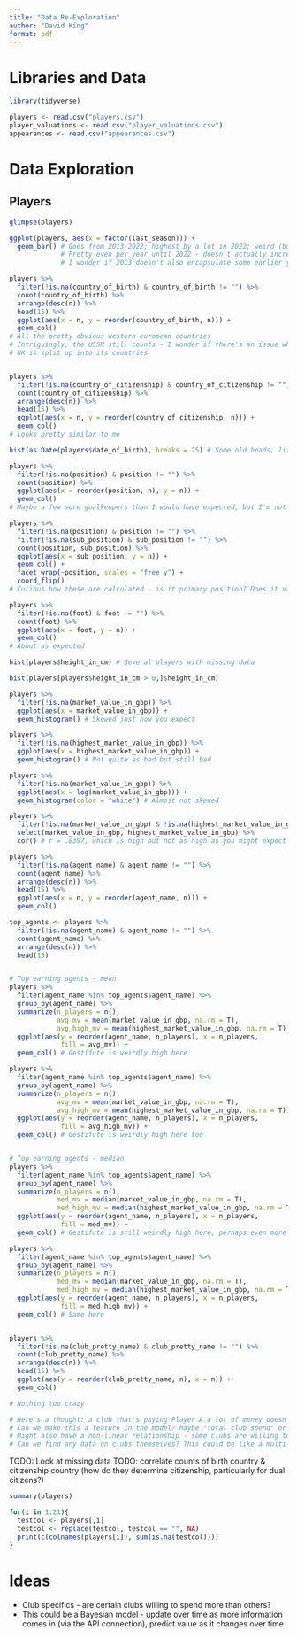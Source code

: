 ```yaml
---
title: "Data Re-Exploration"
author: "David King"
format: pdf
---
```


# Libraries and Data

```r
library(tidyverse)
```


```r
players <- read.csv("players.csv")
player_valuations <- read.csv("player_valuations.csv")
appearances <- read.csv("appearances.csv")
```


# Data Exploration

## Players

```r
glimpse(players)

ggplot(players, aes(x = factor(last_season))) +
  geom_bar() # Goes from 2013-2022; highest by a lot in 2022; weird (but understandable) break in 2020
             # Pretty even per year until 2022 - doesn't actually increase that much over time
             # I wonder if 2013 doesn't also encapsulate some earlier years? Need to cross-ref with the actual data source

players %>%
  filter(!is.na(country_of_birth) & country_of_birth != "") %>% 
  count(country_of_birth) %>% 
  arrange(desc(n)) %>% 
  head(15) %>% 
  ggplot(aes(x = n, y = reorder(country_of_birth, n))) +
  geom_col()
# All the pretty obvious western european countries
# Intriguingly, the USSR still counts - I wonder if there's an issue where the older players in this dataset were born during the USSR and the later weren't
# UK is split up into its countries


players %>%
  filter(!is.na(country_of_citizenship) & country_of_citizenship != "") %>% 
  count(country_of_citizenship) %>% 
  arrange(desc(n)) %>% 
  head(15) %>% 
  ggplot(aes(x = n, y = reorder(country_of_citizenship, n))) +
  geom_col()
# Looks pretty similar to me

hist(as.Date(players$date_of_birth), breaks = 25) # Some old heads, little left-skewed

players %>% 
  filter(!is.na(position) & position != "") %>% 
  count(position) %>% 
  ggplot(aes(x = reorder(position, n), y = n)) +
  geom_col()
# Maybe a few more goalkeepers than I would have expected, but I'm not a soccer expert

players %>% 
  filter(!is.na(position) & position != "") %>% 
  filter(!is.na(sub_position) & sub_position != "") %>% 
  count(position, sub_position) %>% 
  ggplot(aes(x = sub_position, y = n)) +
  geom_col() +
  facet_wrap(~position, scales = "free_y") +
  coord_flip()
# Curious how these are calculated - is it primary position? Does it vary by season?

players %>% 
  filter(!is.na(foot) & foot != "") %>% 
  count(foot) %>% 
  ggplot(aes(x = foot, y = n)) +
  geom_col()
# About as expected

hist(players$height_in_cm) # Several players with missing data

hist(players[players$height_in_cm > 0,]$height_in_cm)

players %>% 
  filter(!is.na(market_value_in_gbp)) %>% 
  ggplot(aes(x = market_value_in_gbp)) +
  geom_histogram() # Skewed just how you expect

players %>% 
  filter(!is.na(highest_market_value_in_gbp)) %>% 
  ggplot(aes(x = highest_market_value_in_gbp)) +
  geom_histogram() # Not quite as bad but still bad

players %>% 
  filter(!is.na(market_value_in_gbp)) %>% 
  ggplot(aes(x = log(market_value_in_gbp))) +
  geom_histogram(color = "white") # Almost not skewed

players %>% 
  filter(!is.na(market_value_in_gbp) & !is.na(highest_market_value_in_gbp)) %>% 
  select(market_value_in_gbp, highest_market_value_in_gbp) %>% 
  cor() # r = .8397, which is high but not as high as you might expect

players %>% 
  filter(!is.na(agent_name) & agent_name != "") %>% 
  count(agent_name) %>% 
  arrange(desc(n)) %>% 
  head(15) %>% 
  ggplot(aes(x = n, y = reorder(agent_name, n))) +
  geom_col()

top_agents <- players %>% 
  filter(!is.na(agent_name) & agent_name != "") %>% 
  count(agent_name) %>% 
  arrange(desc(n)) %>% 
  head(15)


# Top earning agents - mean
players %>% 
  filter(agent_name %in% top_agents$agent_name) %>% 
  group_by(agent_name) %>% 
  summarize(n_players = n(),
            avg_mv = mean(market_value_in_gbp, na.rm = T),
            avg_high_mv = mean(highest_market_value_in_gbp, na.rm = T)) %>% 
  ggplot(aes(y = reorder(agent_name, n_players), x = n_players,
             fill = avg_mv)) +
  geom_col() # Gestifute is weirdly high here

players %>% 
  filter(agent_name %in% top_agents$agent_name) %>% 
  group_by(agent_name) %>% 
  summarize(n_players = n(),
            avg_mv = mean(market_value_in_gbp, na.rm = T),
            avg_high_mv = mean(highest_market_value_in_gbp, na.rm = T)) %>% 
  ggplot(aes(y = reorder(agent_name, n_players), x = n_players,
             fill = avg_high_mv)) +
  geom_col() # Gestifute is weirdly high here too


# Top earning agents - median
players %>% 
  filter(agent_name %in% top_agents$agent_name) %>% 
  group_by(agent_name) %>% 
  summarize(n_players = n(),
            med_mv = median(market_value_in_gbp, na.rm = T),
            med_high_mv = median(highest_market_value_in_gbp, na.rm = T)) %>% 
  ggplot(aes(y = reorder(agent_name, n_players), x = n_players,
             fill = med_mv)) +
  geom_col() # Gestifute is still weirdly high here, perhaps even more so

players %>% 
  filter(agent_name %in% top_agents$agent_name) %>% 
  group_by(agent_name) %>% 
  summarize(n_players = n(),
            med_mv = median(market_value_in_gbp, na.rm = T),
            med_high_mv = median(highest_market_value_in_gbp, na.rm = T)) %>% 
  ggplot(aes(y = reorder(agent_name, n_players), x = n_players,
             fill = med_high_mv)) +
  geom_col() # Same here


players %>% 
  filter(!is.na(club_pretty_name) & club_pretty_name != "") %>% 
  count(club_pretty_name) %>% 
  arrange(desc(n)) %>% 
  head(15) %>% 
  ggplot(aes(y = reorder(club_pretty_name, n), x = n)) +
  geom_col()

# Nothing too crazy

# Here's a thought: a club that's paying Player A a lot of money doesn't want to pay Player B as much
# Can we make this a feature in the model? Maybe "total club spend" or something?
# Might also have a non-linear relationship - some clubs are willing to just shell it out, others are not
# Can we find any data on clubs themselves? This could be like a multi-level modeling jaunt
```

TODO: Look at missing data
TODO: correlate counts of birth country & citizenship country (how do they determine citizenship, particularly for dual citizens?)

```r
summary(players)

for(i in 1:21){
  testcol <- players[,i]
  testcol <- replace(testcol, testcol == "", NA)
  print(c(colnames(players[i]), sum(is.na(testcol))))
}
```


# Ideas

- Club specifics - are certain clubs willing to spend more than others?
- This could be a Bayesian model - update over time as more information comes in (via the API connection), predict value as it changes over time